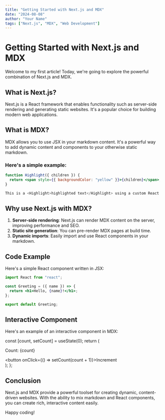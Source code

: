```yaml
---
title: "Getting Started with Next.js and MDX"
date: "2024-08-08"
author: "Your Name"
tags: ["Next.js", "MDX", "Web Development"]
---
```


# Getting Started with Next.js and MDX

Welcome to my first article! Today, we're going to explore the powerful combination of Next.js and MDX.

## What is Next.js?

Next.js is a React framework that enables functionality such as server-side rendering and generating static websites. It's a popular choice for building modern web applications.

## What is MDX?

MDX allows you to use JSX in your markdown content. It's a powerful way to add dynamic content and components to your otherwise static markdown.

### Here's a simple example:

```jsx
function Highlight({ children }) {
  return <span style={{ backgroundColor: "yellow" }}>{children}</span>;
}

This is a <Highlight>highlighted text</Highlight> using a custom React component.
```

## Why use Next.js with MDX?

1. **Server-side rendering**: Next.js can render MDX content on the server, improving performance and SEO.
2. **Static site generation**: You can pre-render MDX pages at build time.
3. **Dynamic imports**: Easily import and use React components in your markdown.

## Code Example

Here's a simple React component written in JSX:

```jsx
import React from "react";

const Greeting = ({ name }) => {
  return <h1>Hello, {name}!</h1>;
};

export default Greeting;
```

## Interactive Component

Here's an example of an interactive component in MDX:


  const [count, setCount] = useState(0);
  return (
    <div>
      <p>Count: {count}</p>
      <button onClick={() => setCount(count + 1)}>Increment</button>
    </div>
  );
};

<Counter />

## Conclusion

Next.js and MDX provide a powerful toolset for creating dynamic, content-driven websites. With the ability to mix markdown and React components, you can create rich, interactive content easily.

Happy coding!
